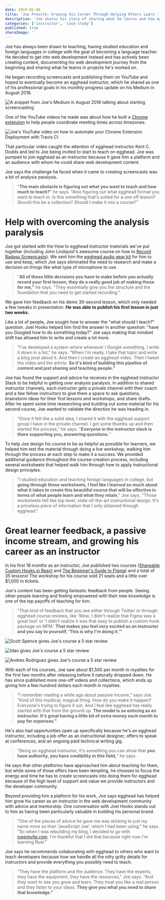 ```yaml
---
date: 2019-05-08
title: 'Joe Previte: Growing his Career Through Helping Others Learn '
description: 'Joe shares his story of sharing what he learns and how egghead supported him in his efforts'
categories: ['instructor', 'case study']
published: true
shareImage: ''
---
```


Joe has always been drawn to teaching, having studied education and foreign languages in college with the goal of becoming a language teacher. He decided to get into web development instead and has actively been creating content, documenting his web development journey from the beginning  and sharing what he learns in projects he's worked on. 

He began recording screencasts and publishing them on YouTube and hoped to eventually become an egghead instructor, which he shared as one of his professional goals in his monthly progress update on his Medium in August 2018. 

![A snippet from Joe's Medium in August 2018 talking about starting screencasting](./images/joe-jfdi.png)

One of the YouTube videos he made was about how he built a [Chrome extension](https://chrome.google.com/webstore/detail/timezoner/kfnfgcafkeoflpapeniggnnkcaijgbgk?hl=en-US) to help people coordinate meeting times across timezones. 

![Joe's YouTube video on how to automate your Chrome Extension Deployment with Travis CI](./images/first-screencast.png)

That particular video caught the attention of egghead instructor Kent C. Dodds and led to Joe being invited to start to teach on egghead. Joe was pumped to join egghead as an instructor because it gave him a platform and an audience with whom he could share web development content. 

Joe says the challenge he faced when it came to creating screencasts was a bit of analysis paralysis. 

> "**The main obstacle is figuring out what you want to teach and how much to teach?**" he says. "Also figuring out what egghead format you want to teach in. Is this something that's suited for a one off lesson? Should this be a collection? Should I make it into a course?"

# Help with overcoming the analysis paralysis

Joe got started with the How to egghead instructor materials we've put together (including John Lindquist's awesome course on how to [Record Badass Screencasts](https://egghead.io/courses/record-badass-screencasts-for-egghead-io)). We sent him the [egghead audio gear kit](https://howtoegghead.com/instructor/screencasting/audio-equipment/) for him to use and keep, which Joe says eliminated the need to research and make a decision on things like what type of microphone to use.

> "**All of these little decisions you have to make before you actually record your first lesson, they do a really good job of making those for me,"** he says. "They essentially give you the structure and the foundation that you need to get started recording."

We gave him feedback on his demo 30-second lesson, which only needed a few tweaks in presentation. **He was able to publish his first lesson in just two weeks.**

Like a lot of people, Joe sought how to answer the "what should I teach?" question. Joel Hooks helped him find the answer in another question: "have you Googled how to do something today?" Joe says making that mindset shift has allowed him to write and create a lot more. 

> "I've developed a system where whenever I Google something, I write it down in a list," he says. "When I'm ready, I take that topic and write a blog post about it. And then I create an egghead video. Then I tweet the video and the article. **So it's kind of building this pipeline of content and just sharing and teaching people."**

Joe has found the support and advice he receives in the egghead instructor Slack to be helpful in getting over analysis paralysis. In addition to shared instructor channels, each instructor gets a private channel with their coach and a few fellow instructors to give them a space to ask questions, brainstorm ideas for their first lessons and workshops, and share drafts. After he spent some time researching and building out some material for his second course, Joe wanted to validate the direction he was heading in. 

> "Once it felt like a solid idea, I shared it with the egghead support group I have in the private channel. I got some thumbs up and then started the process," he says. "**Everyone in the instructor slack is there supporting you, answering questions.**"

To help Joe design his course to be as helpful as possible for learners, we helped him test the material through doing a live workshop, walking him through the process at each step to make it a success. We provided additional guidance throughout the course-creation process, including several worksheets that helped walk him through how to apply instructional design principles. 

> "I studied education and teaching foreign languages in college, but **going through these worksheets, I feel like I learned so much about what it takes to create this beautiful course that will be effective in terms of what people learn and what they retain**," Joe says. "Those worksheets felt like top level, state-of-the-art instructional design. It's a priceless piece of information that I only obtained through egghead."

# Great learner feedback, a passive income stream, and growing his career as an instructor

In his first 18 months as an instructor, Joe published two courses ([Shareable Custom Hooks in React](https://egghead.io/courses/shareable-custom-hooks-in-react) and [The Beginner's Guide to Figma](https://egghead.io/courses/the-beginner-s-guide-to-figma)) and a total of 35 lessons! The workshop for his course sold 21 seats and a little over $1,000 in tickets. 

Joe's content has been getting fantastic feedback from people. Seeing other people learning and feeling empowered with their new knowledge is one of the top payoffs of teaching for him. 

> "That kind of feedback that you see either through Twitter or through egghead course reviews, like 'Wow, I didn't realize that Figma was a great tool' or 'I didn't realize it was that easy to publish a custom hook package on NPM.' **That makes you feel very excited as an instructor and you say to yourself, 'This is why I'm doing it.'"**

![Scott Spence gives Joe's course a 5 star review](./images/Scott-spence-review.png)

![Idan gives Joe's course a 5 star review](./images/Idan-review.png)

![Andres Rodriguez gives Joe's course a 5 star review](./images/andres-reodriguez-review.png)

With each of his courses, Joe saw about $1,500 per month in royalties for the first two months after releasing before it naturally dropped down. He has since published more one-off videos and collections, which ends up giving him a few hundred dollars each month in royalties. 

> "I remember reading a while ago about passive income," says Joe. "Kind of this mystical, magical thing. How do you make it happen? Everyone's trying to figure it out. And I feel like egghead has really started with that from the ground up. **The model is so enticing as an instructor. It's great having a little bit of extra money each month to pay for expenses."**

He's also had  opportunities open up specifically because he's an egghead instructor, including a job offer as an instructional designer, offers to speak at conferences, and an ongoing paid technical writing gig. 

> "Being an egghead instructor, it's something you can show that **you have authority, you have credibility in this field,**" he says.

He says that other platforms have approached him about teaching for them, but while some of those offers have been tempting, he chooses to focus the energy and time he has to create screencasts into doing them for egghead because of the high level of support and value we provide instructors and the developer community. 

Beyond providing him a platform for his work, Joe says egghead has helped him grow his career as an instructor in the web development community with advice and mentorship. One conversation with Joel Hooks stands out to him as having been particularly valuable in building his personal brand. 

> "One of the pieces of advice he gave me was sticking to just my name more so than 'JavaScript Joe', which I had been using," he says. "So when I was rebuilding my blog, I decided to go with [joeprevite.com](http://joeprevite.com). I'm thankful that I did that because right now I'm learning Rust."

Joe says he recommends collaborating with egghead to others who want to teach developers because how we handle all the nitty gritty details for instructors and provide everything you possibly need to teach. 

> "They have the platform and the audience. They have the experts, they have the equipment, they have the resources," Joe says. "And they want to see you grow and learn. They treat you like a real person and they listen to your ideas. **They give you what you need to share that knowledge."**